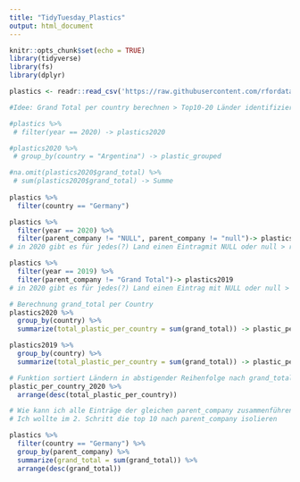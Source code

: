```yaml
---
title: "TidyTuesday_Plastics"
output: html_document
---
```


```r
knitr::opts_chunk$set(echo = TRUE)
library(tidyverse)
library(fs)
library(dplyr)
```


```r

plastics <- readr::read_csv('https://raw.githubusercontent.com/rfordatascience/tidytuesday/master/data/2021/2021-01-26/plastics.csv')

#Idee: Grand Total per country berechnen > Top10-20 Länder identifizieren

#plastics %>%
 # filter(year == 2020) -> plastics2020

#plastics2020 %>%
 # group_by(country = "Argentina") -> plastic_grouped

#na.omit(plastics2020$grand_total) %>%
 # sum(plastics2020$grand_total) -> Summe
  
plastics %>%
  filter(country == "Germany")

plastics %>%
  filter(year == 2020) %>%
  filter(parent_company != "NULL", parent_company != "null")-> plastics2020
# in 2020 gibt es für jedes(?) Land einen Eintragmit NULL oder null > rausgefiltert, ich bin mir unsicher, was dieser Eintrag sein soll, ich glaube das Grand total als Zeile pro Land? Bei den 2019er Daten gibt es das nicht, aber dafür pro Country eine Zeile mit null

plastics %>%
  filter(year == 2019) %>%
  filter(parent_company != "Grand Total")-> plastics2019
# in 2020 gibt es für jedes(?) Land einen Eintrag mit NULL oder null > rausgefiltert, ich bin mir unsicher, was dieser Eintrag sein soll, ich glaube das Grand total als Zeile pro Land? Bei den 2019er Daten gibt es das nicht, aber dafür pro Country eine Zeile mit null

# Berechnung grand_total per Country
plastics2020 %>%
  group_by(country) %>%
  summarize(total_plastic_per_country = sum(grand_total)) -> plastic_per_country_2020

plastics2019 %>%
  group_by(country) %>%
  summarize(total_plastic_per_country = sum(grand_total)) -> plastic_per_country_2019

# Funktion sortiert Ländern in abstigender Reihenfolge nach grand_total
plastic_per_country_2020 %>%
  arrange(desc(total_plastic_per_country))

# Wie kann ich alle Einträge der gleichen parent_company zusammenführen (unabhängig vom Land + Jahr)? Group_by funktioniert nicht...
# Ich wollte im 2. Schritt die top 10 nach parent_company isolieren

plastics %>%
  filter(country == "Germany") %>%
  group_by(parent_company) %>%
  summarize(grand_total = sum(grand_total)) %>%
  arrange(desc(grand_total))


```

